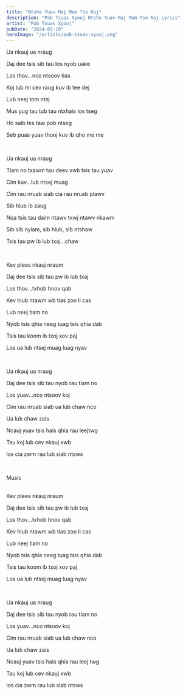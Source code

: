 ```yaml
---
title: "Ntshe Yuav Maj Mam Tso Koj"
description: "Pob Tsuas Xyooj Ntshe Yuav Maj Mam Tso Koj Lyrics"
artist: "Pob Tsuas Xyooj"
pubDate: "2024-03-19"
heroImage: "/artists/pob-tsuas-xyooj.png"
---
```


Ua nkauj ua nraug

Daj dee tsis sib tau los nyob uake

Los thov...nco ntsoov tias

Koj lub mi cev raug kuv ib tee dej

Lub neej tom ntej

Mus yug tau tub tau ntxhais los tseg

Ho saib tes taw pob ntseg

Seb puas yuav thooj kuv ib qho me me

<br />

Ua nkauj ua nraug

Tiam no txawm tau deev xwb tsis tau yuav

Cim kuv...lub ntsej muag

Cim rau nruab siab cia rau nruab plawv

Sib hlub ib zaug

Nqa tsis tau daim ntawv txwj ntawv nkawm

Sib sib nyiam, sib hlub, sib ntshaw

Tsis tau pw ib lub txaj...chaw

<br />

Kev plees nkauj nraum

Daj dee tsis sib tau pw ib lub txaj

Los thov...txhob hnov qab

Kev hlub ntawm wb tias zoo li cas

Lub neej tiam no

Nyob tsis qhia neeg tuag tsis qhia dab

Tsis tau koom ib txoj xov paj

Los ua lub ntsej muag luag nyav

<br />

Ua nkauj ua nraug

Daj dee tsis sib tau nyob rau tiam no

Los yuav...nco ntsoov koj

Cim rau nruab siab ua lub chaw nco

Ua lub chaw zais

Ncauj yuav tsis hais qhia rau leejtwg

Tau koj lub cev nkauj xwb

los cia zwm rau lub siab ntsws

<br />

Music

<br />
Kev plees nkauj nraum

Daj dee tsis sib tau pw ib lub txaj

Los thov...txhob hnov qab

Kev hlub ntawm wb tias zoo li cas

Lub neej tiam no

Nyob tsis qhia neeg tuag tsis qhia dab

Tsis tau koom ib txoj xov paj

Los ua lub ntsej muag luag nyav

<br />

Ua nkauj ua nraug

Daj dee tsis sib tau nyob rau tiam no

Los yuav...nco ntsoov koj

Cim rau nruab siab ua lub chaw nco

Ua lub chaw zais

Ncauj yuav tsis hais qhia rau leej twg

Tau koj lub cev nkauj xwb

los cia zwm rau lub siab ntsws
